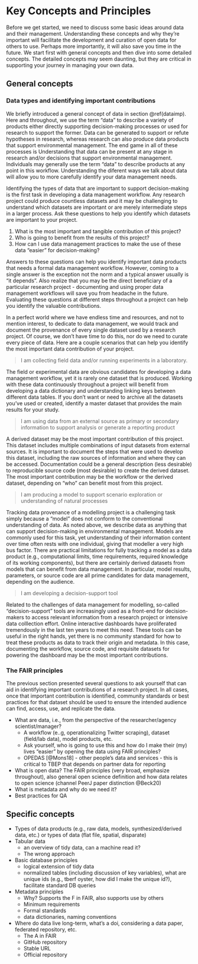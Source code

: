 # Key Concepts and Principles {#keys}

Before we get started, we need to discuss some basic ideas around data and their management.  Understanding these concepts and why they're important will facilitate the development and curation of open data for others to use.  Perhaps more importantly, it will also save you time in the future.  We start first with general concepts and then dive into some detailed concepts.  The detailed concepts may seem daunting, but they are critical in supporting your journey in managing your own data.

## General concepts

### Data types and identifying important contributions

We briefly introduced a general concept of data in section \@ref(dataimp).  Here and throughout, we use the term "data" to describe a variety of products either directly supporting decision-making processes or used for research to support the former.  Data can be generated to support or refute hypotheses in research, whereas research can also produce data products that support environmental management.  The end game in all of these processes is Understanding that data can be present at any stage in research and/or decisions that support environmental management.  Individuals may generally use the term "data" to describe products at any point in this workflow.  Understanding the diferent ways we talk about data will allow you to more carefully identify your data management needs.    

Identifying the types of data that are important to support decision-making is the first task in developing a data management workflow.  Any research project could produce countless datasets and it may be challenging to understand which datasets are important or are merely intermediate steps in a larger process.  Ask these questions to help you identify which datasets are important to your project.

1. What is the most important and tangible contribution of this project?  
1. Who is going to benefit from the results of this project? 
1. How can I use data management practices to make the use of these data "easier" for decision-making?

Answers to these questions can help you identify important data products that needs a formal data management workflow.  However, coming to a single answer is the exception not the norm and a typical answer usually is "it depends".  Also realize that you may be the direct beneficiary of a particular research project - documenting and using proper data management workflows will save you from headache in the future.  Evaluating these questions at different steps throughout a project can help you identify the valuable contributions. 

In a perfect world where we have endless time and resources, and not to mention interest, to dedicate to data management, we would track and document the provenance of every single dataset used by a research project.  Of course, we don't have time to do this, nor do we need to curate every piece of data.  Here are a couple scenarios that can help you identify the most important data contribution of your project. 

> I am collecting field data and/or running experiments in a laboratory.

The field or experimental data are obvious candidates for developing a data management workflow, yet it is rarely one dataset that is produced.  Working with these data continuously throughout a project will benefit from developing a data dictionary and understanding linking keys between different data tables.  If you don't want or need to archive all the datasets you've used or created, identify a master dataset that provides the main results for your study.

> I am using data from an external source as primary or secondary information to support analysis or generate a reporting product

A derived dataset may be the most important contribution of this project.  This dataset includes multiple combinations of input datasets from external sources.  It is important to document the steps that were used to develop this dataset, including the raw sources of information and where they can be accessed.  Documentation could be a general description (less desirable) to reproducible source code (most desirable) to create the derived dataset.  The most important contribution may be the workflow or the derived dataset, depending on "who" can benefit most from this project. 

> I am producing a model to support scenario exploration or understanding of natural processes

Tracking data provenance of a modelling project is a challenging task simply because a "model" does not conform to the conventional understanding of data.  As noted above, we describe data as anything that can support decision-making in environmental management.  Models are commonly used for this task, yet understanding of their information content over time often rests with one individual, giving that modeller a very high bus factor.  There are practical limitations for fully tracking a model as a data product (e.g., computational limits, time requirements, required knowledge of its working components), but there are certainly derived datasets from models that can benefit from data management.  In particular, model results, parameters, or source code are all prime candidates for data management, depending on the audience. 

> I am developing a decision-support tool 

Related to the challenges of data management for modelling, so-called "decision-support" tools are increasingly used as a front-end for decision-makers to access relevant information from a research project or intensive data colllection effort. Online interactive dashboards have proliferated tremendously in the last ten years to meet this need.  These tools can be useful in the right hands, yet there is no community standard for how to treat these products as data to track their origin and metadata.  In this case, documenting the workflow, source code, and requisite datasets for powering the dashboard may be the most important contributions.

### The FAIR principles

The previous section presented several questions to ask yourself that can aid in identifying important contributions of a research project.  In all cases, once that important contribution is identified, community standards or best practices for that dataset should be used to ensure the intended audience can find, access, use, and replicate the data.  

* What are data, i.e., from the perspective of the researcher/agency scientist/manager? 
     * A workflow (e..g, operationalizing Twitter scraping), dataset (field/lab data), model products, etc.
     * Ask yourself, who is going to use this and how do I make their (my) lives “easier” by opening the data using FAIR principles?
     * OPEDAS [@Mons18] - other people's data and services - this is critical to TBEP that depends on partner data for reporting
* What is open data? The FAIR principles (very broad, emphasize throughout), also general open science definition and how data relates to open science (channel PeerJ paper distinction @Beck20)
* What is metadata and why do we need it?
* Best practices for QA

## Specific concepts

* Types of data products (e.g., raw data, models, synthesized/derived data, etc.) or types of data (flat file, spatial, disparate)
* Tabular data
     * an overview of tidy data, can a machine read it? 
     * The wrong approach
 * Basic database principles
     * logical extension of tidy data
     * normalized tables (including discussion of key variables), what are unique ids (e.g., tberf oyster, how did I make the unique id?), facilitate standard DB queries
* Metadata principles
     * Why? Supports the F in FAIR, also supports use by others
     * Minimum requirements
     * Formal standards
     * data dictionaries, naming conventions
* Where do data live long-term, what's a doi, considering a data paper, federated repository, etc.
     * The A in FAIR
     * GitHub repository
     * Stable URL
     * Official repository
